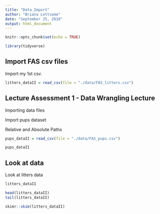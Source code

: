 ```yaml
---
title: "Data_Import"
author: "Briana Lettsome"
date: "September 25, 2018"
output: html_document
---
```


```r
knitr::opts_chunk$set(echo = TRUE)

library(tidyverse)
```

## Import FAS csv files

Import my 1st csv.

```r
litters_dataII = read_csv(file = "./data/FAS_litters.csv")
```

## Lecture Assessment 1 - Data Wrangling Lecture

Importing data files

Import pups dataset

Relative and Absolute Paths
```r
pups_dataII = read_csv(file = "./data/FAS_pups.csv")

pups_dataII


```


## Look at data

Look at litters data

```r

litters_dataII

head(litters_dataII)
tail(litters_dataII)

skimr::skim(litters_dataII)
```

```r

```


